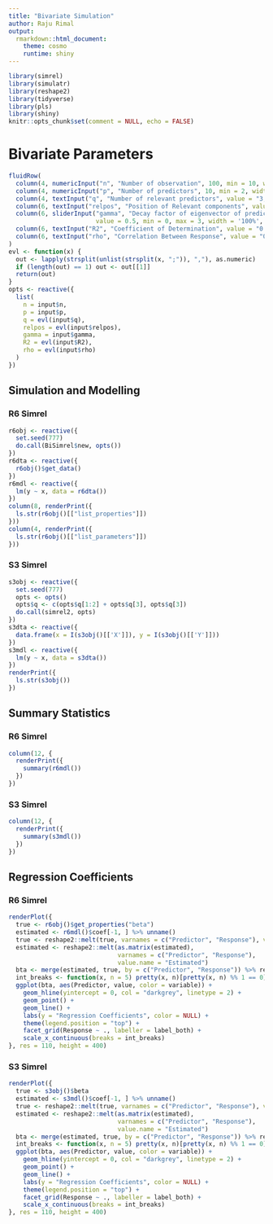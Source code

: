 ```yaml
---
title: "Bivariate Simulation"
author: Raju Rimal
output: 
  rmarkdown::html_document: 
    theme: cosmo
    runtime: shiny
---
```


```r
library(simrel)
library(simulatr)
library(reshape2)
library(tidyverse)
library(pls)
library(shiny)
knitr::opts_chunk$set(comment = NULL, echo = FALSE)
```

# Bivariate Parameters {.tabset .tabset-pills}

```r
fluidRow(
  column(4, numericInput("n", "Number of observation", 100, min = 10, width = "100%")),
  column(4, numericInput("p", "Number of predictors", 10, min = 2, width = "100%")),
  column(4, textInput("q", "Number of relevant predictors", value = "3, 3, 2", width = "100%")),
  column(6, textInput("relpos", "Position of Relevant components", value = "1, 2; 2, 3, 4", width = '100%')),
  column(6, sliderInput("gamma", "Decay factor of eigenvector of predictors", 
                        value = 0.5, min = 0, max = 3, width = '100%', step = 0.01)),
  column(6, textInput("R2", "Coefficient of Determination", value = "0.7, 0.8", width = '100%')),
  column(6, textInput("rho", "Correlation Between Response", value = "0.7, 0.6", width = '100%'))
)
evl <- function(x) {
  out <- lapply(strsplit(unlist(strsplit(x, ";")), ","), as.numeric)
  if (length(out) == 1) out <- out[[1]]
  return(out)
}
opts <- reactive({
  list(
    n = input$n,
    p = input$p,
    q = evl(input$q),
    relpos = evl(input$relpos),
    gamma = input$gamma,
    R2 = evl(input$R2),
    rho = evl(input$rho)
  )
})
```


## Simulation and Modelling {.tabset}
### R6 Simrel

```r
r6obj <- reactive({
  set.seed(777)
  do.call(BiSimrel$new, opts())
})
r6dta <- reactive({
  r6obj()$get_data()
})
r6mdl <- reactive({
  lm(y ~ x, data = r6dta())
})
column(8, renderPrint({
  ls.str(r6obj()[["list_properties"]])
}))
column(4, renderPrint({
  ls.str(r6obj()[["list_parameters"]])
}))
```

### S3 Simrel

```r
s3obj <- reactive({
  set.seed(777)
  opts <- opts()
  opts$q <- c(opts$q[1:2] + opts$q[3], opts$q[3])
  do.call(simrel2, opts)
})
s3dta <- reactive({
  data.frame(x = I(s3obj()[['X']]), y = I(s3obj()[['Y']]))
})
s3mdl <- reactive({
  lm(y ~ x, data = s3dta())
})
renderPrint({
  ls.str(s3obj())
})
```


## Summary Statistics {.tabset}
### R6 Simrel
```r
column(12, {
  renderPrint({
    summary(r6mdl())
  })
})
```


### S3 Simrel
```r
column(12, {
  renderPrint({
    summary(s3mdl())
  })
})
```


## Regression Coefficients {.tabset}
### R6 Simrel
```r
renderPlot({
  true <- r6obj()$get_properties("beta")
  estimated <- r6mdl()$coef[-1, ] %>% unname()
  true <- reshape2::melt(true, varnames = c("Predictor", "Response"), value.name = "True")
  estimated <- reshape2::melt(as.matrix(estimated), 
                              varnames = c("Predictor", "Response"), 
                              value.name = "Estimated")
  bta <- merge(estimated, true, by = c("Predictor", "Response")) %>% reshape2::melt(1:2)
  int_breaks <- function(x, n = 5) pretty(x, n)[pretty(x, n) %% 1 == 0] 
  ggplot(bta, aes(Predictor, value, color = variable)) +
    geom_hline(yintercept = 0, col = "darkgrey", linetype = 2) +
    geom_point() +
    geom_line() +
    labs(y = "Regression Coefficients", color = NULL) +
    theme(legend.position = "top") +
    facet_grid(Response ~ ., labeller = label_both) +
    scale_x_continuous(breaks = int_breaks)
}, res = 110, height = 400)
```

### S3 Simrel
```r
renderPlot({
  true <- s3obj()$beta
  estimated <- s3mdl()$coef[-1, ] %>% unname()
  true <- reshape2::melt(true, varnames = c("Predictor", "Response"), value.name = "True")
  estimated <- reshape2::melt(as.matrix(estimated), 
                              varnames = c("Predictor", "Response"), 
                              value.name = "Estimated")
  bta <- merge(estimated, true, by = c("Predictor", "Response")) %>% reshape2::melt(1:2)
  int_breaks <- function(x, n = 5) pretty(x, n)[pretty(x, n) %% 1 == 0] 
  ggplot(bta, aes(Predictor, value, color = variable)) +
    geom_hline(yintercept = 0, col = "darkgrey", linetype = 2) +
    geom_point() +
    geom_line() +
    labs(y = "Regression Coefficients", color = NULL) +
    theme(legend.position = "top") +
    facet_grid(Response ~ ., labeller = label_both) +
    scale_x_continuous(breaks = int_breaks)
}, res = 110, height = 400)
```

